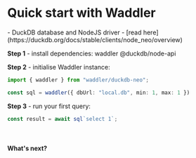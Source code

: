 
# Quick start with Waddler
<Prerequisites>
- DuckDB database and NodeJS driver - [read here](https://duckdb.org/docs/stable/clients/node_neo/overview)
</Prerequisites>
<br/>

**Step 1** - install dependencies:
<Npm>
waddler @duckdb/node-api
</Npm>


**Step 2** - initialise Waddler instance:
```ts
import { waddler } from "waddler/duckdb-neo";

const sql = waddler({ dbUrl: "local.db", min: 1, max: 1 })
```

**Step 3** - run your first query:
```ts
const result = await sql`select 1`;
```

<br/>

#### What's next?
<Flex>
  <LinksList 
    title='SQL template'
    links={[
        ["sql``", "/docs/sql-template"], 
        ["sql.identifier", "/docs/sql-identifier"], 
        ["sql.values", "/docs/sql-values"],
        ["sql.raw", "/docs/sql-raw"],
        ["sql.default", "/docs/sql-default"],
      ]}
  />
  <LinksList 
    title='Goodies'
    links={[
        ["Types", "/docs/types"], 
        ["toSQL", "/docs/tosql"], 
        ["stream", "/docs/stream"],
        ["chunked", "/docs/chunked"],
        ["pooling", "/docs/pooling"],
      ]}
  />
</Flex>